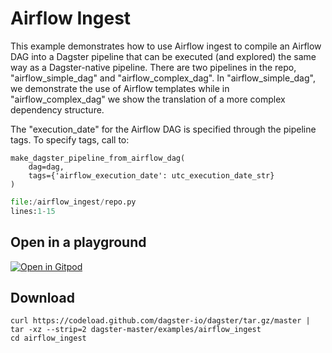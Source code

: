
# Airflow Ingest

<ExampleReferenceLink filePath="examples/airflow_ingest" />

This example demonstrates how to use Airflow ingest to compile an Airflow DAG into a Dagster
pipeline that can be executed (and explored) the same way as a Dagster-native pipeline. There are
two pipelines in the repo, "airflow_simple_dag" and "airflow_complex_dag". In "airflow_simple_dag",
we demonstrate the use of Airflow templates while in "airflow_complex_dag" we show the translation
of a more complex dependency structure.

The "execution_date" for the Airflow DAG is specified through the pipeline tags. To specify tags,
call to:

```
make_dagster_pipeline_from_airflow_dag(
    dag=dag,
    tags={'airflow_execution_date': utc_execution_date_str}
)
```

```python literalinclude caption=repo.py
file:/airflow_ingest/repo.py
lines:1-15
```

## Open in a playground

[![Open in Gitpod](https://gitpod.io/button/open-in-gitpod.svg)](https://gitpod.io/#EXAMPLE=airflow_ingest/https://github.com/dagster-io/dagster)

## Download

```
curl https://codeload.github.com/dagster-io/dagster/tar.gz/master | tar -xz --strip=2 dagster-master/examples/airflow_ingest
cd airflow_ingest
```

